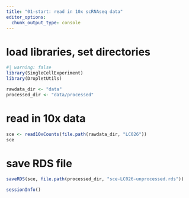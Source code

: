 ```yaml
---
title: "01-start: read in 10x scRNAseq data"
editor_options: 
  chunk_output_type: console
---
```


# load libraries, set directories

```r
#| warning: false
library(SingleCellExperiment)
library(DropletUtils)

rawdata_dir <- "data"
processed_dir <- "data/processed"
```

# read in 10x data

```r
sce <- read10xCounts(file.path(rawdata_dir, "LC026"))
sce
```

# save RDS file

```r
saveRDS(sce, file.path(processed_dir, "sce-LC026-unprocessed.rds"))
```


```r
sessionInfo()
```

